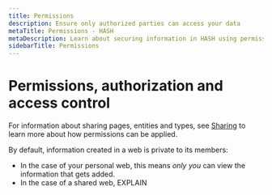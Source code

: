 ```yaml
---
title: Permissions
description: Ensure only authorized parties can access your data
metaTitle: Permissions - HASH
metaDescription: Learn about securing information in HASH using permissions, and ensure that only those with authorization can access your data
sidebarTitle: Permissions
---
```


# Permissions, authorization and access control

For information about sharing pages, entities and types, see [Sharing](https://hash.ai/guide/sharing) to learn more about how permissions can be applied.

By default, information created in a web is private to its members:

- In the case of your personal web, this means _only you_ can view the information that gets added.
- In the case of a shared web, EXPLAIN
